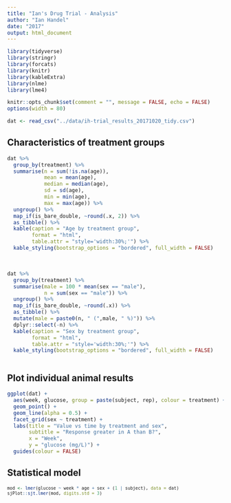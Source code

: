 ```yaml
---
title: "Ian's Drug Trial - Analysis"
author: "Ian Handel"
date: "2017"
output: html_document
---
```



```r
library(tidyverse)
library(stringr)
library(forcats)
library(knitr)
library(kableExtra) 
library(nlme)
library(lme4)

knitr::opts_chunk$set(comment = "", message = FALSE, echo = FALSE)
options(width = 80)
```


```r
dat <- read_csv("../data/ih-trial_results_20171020_tidy.csv")
```

## Characteristics of treatment groups
```r
dat %>%
  group_by(treatment) %>% 
  summarise(n = sum(!is.na(age)),
            mean = mean(age),
            median = median(age),
            sd = sd(age),
            min = min(age),
            max = max(age)) %>% 
  ungroup() %>% 
  map_if(is_bare_double, ~round(.x, 2)) %>% 
  as_tibble() %>% 
  kable(caption = "Age by treatment group",
        format = "html",
        table.attr = "style='width:30%;'") %>% 
  kable_styling(bootstrap_options = "bordered", full_width = FALSE)
```

\ 
\ 


```r
dat %>%
  group_by(treatment) %>% 
  summarise(male = 100 * mean(sex == "male"),
            n = sum(sex == "male")) %>% 
  ungroup() %>% 
  map_if(is_bare_double, ~round(.x)) %>%
  as_tibble() %>% 
  mutate(male = paste0(n, " (",male, " %)")) %>%
  dplyr::select(-n) %>% 
  kable(caption = "Sex by treatment group",
        format = "html",
        table.attr = "style='width:30%;'") %>% 
  kable_styling(bootstrap_options = "bordered", full_width = FALSE)



```

## Plot individual animal results

```r
ggplot(dat) +
  aes(week, glucose, group = paste(subject, rep), colour = treatment) +
  geom_point() +
  geom_line(alpha = 0.5) +
  facet_grid(sex ~ treatment) +
  labs(title = "Value vs time by treatment and sex",
       subtitle = "Response greater in A than B?",
       x = "Week",
       y = "glucose (mg/L)") +
  guides(colour = FALSE)
```


## Statistical model

<small>
```r
mod <- lmer(glucose ~ week * age + sex + (1 | subject), data = dat)
sjPlot::sjt.lmer(mod, digits.std = 3)
```
</small>


